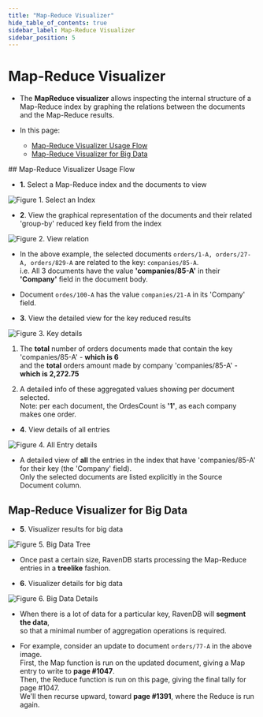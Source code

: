 ```yaml
---
title: "Map-Reduce Visualizer"
hide_table_of_contents: true
sidebar_label: Map-Reduce Visualizer
sidebar_position: 5
---
```



# Map-Reduce Visualizer
<Admonition type="note" title="">

* The **MapReduce visualizer** allows inspecting the internal structure of a Map-Reduce index 
  by graphing the relations between the documents and the Map-Reduce results.  

* In this page:
  * [Map-Reduce Visualizer Usage Flow](../../../studio/database/indexes/map-reduce-visualizer.mdx#map-reduce-visualizer-usage-flow)
  * [Map-Reduce Visualizer for Big Data](../../../studio/database/indexes/map-reduce-visualizer.mdx#map-reduce-visualizer-for-big-data)

</Admonition>
## Map-Reduce Visualizer Usage Flow

* **1.** Select a Map-Reduce index and the documents to view

![Figure 1. Select an Index](./assets/map-reduce-visualizer-1.png)





* **2**. View the graphical representation of the documents and their related 'group-by' reduced key field from the index

![Figure 2. View relation](./assets/map-reduce-visualizer-2.png)

  * In the above example, the selected documents `orders/1-A, orders/27-A, orders/829-A` 
    are related to the key: `companies/85-A`.  
    i.e. All 3 documents have the value **'companies/85-A'** in their **'Company'** field in the document body.  

  * Document `ordes/100-A` has the value `companies/21-A` in its 'Company' field.




* **3**. View the detailed view for the key reduced results

![Figure 3. Key details](./assets/map-reduce-visualizer-3.png)

  1. The **total** number of orders documents made that contain the key 'companies/85-A' - **which is 6**  
     and the **total** orders amount made by company 'companies/85-A' - **which is 2,272.75**

  2. A detailed info of these aggregated values showing per document selected.  
     Note: per each document, the OrdesCount is **'1'**, as each company makes one order.  




* **4**. View details of all entries

![Figure 4. All Entry details](./assets/map-reduce-visualizer-4.png)

  * A detailed view of **all** the entries in the index that have 'companies/85-A' for their key (the 'Company' field).  
    Only the selected documents are listed explicitly in the Source Document column.    


## Map-Reduce Visualizer for Big Data

* **5**. Visualizer results for big data

![Figure 5. Big Data Tree](./assets/map-reduce-visualizer-5.png)

  * Once past a certain size, RavenDB starts processing the Map-Reduce entries in a **treelike** fashion.




* **6**. Visualizer details for big data

![Figure 6. Big Data Details](./assets/map-reduce-visualizer-6.png)

  * When there is a lot of data for a particular key, RavenDB will **segment the data**,  
    so that a minimal number of aggregation operations is required. 

  * For example, consider an update to document `orders/77-A` in the above image.  
    First, the Map function is run on the updated document, giving a Map entry to write to **page #1047**.  
    Then, the Reduce function is run on this page, giving the final tally for page #1047.  
    We'll then recurse upward, toward **page #1391**, where the Reduce is run again.  


